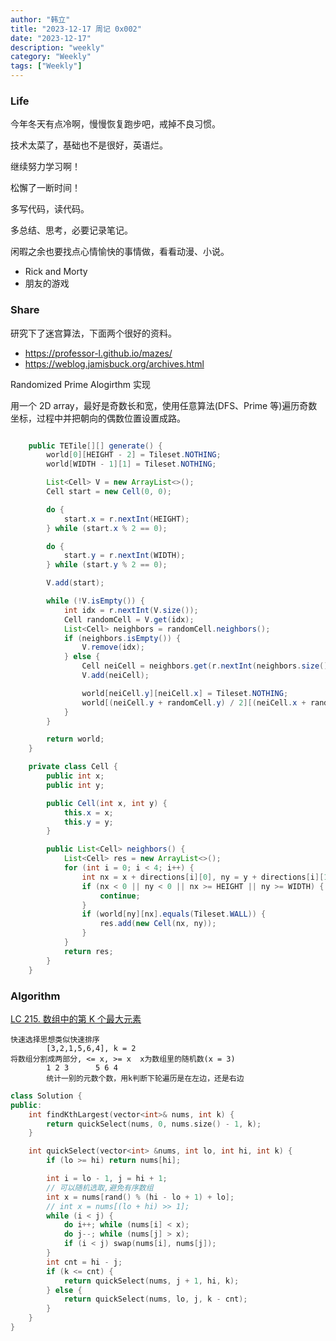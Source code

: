 ```yaml
---
author: "韩立"
title: "2023-12-17 周记 0x002"
date: "2023-12-17"
description: "weekly"
category: "Weekly"
tags: ["Weekly"]
---
```


### Life

今年冬天有点冷啊，慢慢恢复跑步吧，戒掉不良习惯。

技术太菜了，基础也不是很好，英语烂。

继续努力学习啊！

松懈了一断时间！

多写代码，读代码。

多总结、思考，必要记录笔记。

闲暇之余也要找点心情愉快的事情做，看看动漫、小说。

- Rick and Morty
- 朋友的游戏

### Share

研究下了迷宫算法，下面两个很好的资料。

- https://professor-l.github.io/mazes/
- https://weblog.jamisbuck.org/archives.html

Randomized Prime Alogirthm 实现

用一个 2D array，最好是奇数长和宽，使用任意算法(DFS、Prime 等)遍历奇数坐标，过程中并把朝向的偶数位置设置成路。

```java

    public TETile[][] generate() {
        world[0][HEIGHT - 2] = Tileset.NOTHING;
        world[WIDTH - 1][1] = Tileset.NOTHING;

        List<Cell> V = new ArrayList<>();
        Cell start = new Cell(0, 0);

        do {
            start.x = r.nextInt(HEIGHT);
        } while (start.x % 2 == 0);

        do {
            start.y = r.nextInt(WIDTH);
        } while (start.y % 2 == 0);

        V.add(start);

        while (!V.isEmpty()) {
            int idx = r.nextInt(V.size());
            Cell randomCell = V.get(idx);
            List<Cell> neighbors = randomCell.neighbors();
            if (neighbors.isEmpty()) {
                V.remove(idx);
            } else {
                Cell neiCell = neighbors.get(r.nextInt(neighbors.size()));
                V.add(neiCell);

                world[neiCell.y][neiCell.x] = Tileset.NOTHING;
                world[(neiCell.y + randomCell.y) / 2][(neiCell.x + randomCell.x) / 2] = Tileset.NOTHING;
            }
        }

        return world;
    }

    private class Cell {
        public int x;
        public int y;

        public Cell(int x, int y) {
            this.x = x;
            this.y = y;
        }

        public List<Cell> neighbors() {
            List<Cell> res = new ArrayList<>();
            for (int i = 0; i < 4; i++) {
                int nx = x + directions[i][0], ny = y + directions[i][1];
                if (nx < 0 || ny < 0 || nx >= HEIGHT || ny >= WIDTH) {
                    continue;
                }
                if (world[ny][nx].equals(Tileset.WALL)) {
                    res.add(new Cell(nx, ny));
                }
            }
            return res;
        }
    }
```

### Algorithm

[LC 215. 数组中的第 K 个最大元素](https://leetcode.cn/problems/kth-largest-element-in-an-array/)

```
快速选择思想类似快速排序
        [3,2,1,5,6,4], k = 2
将数组分割成两部分, <= x, >= x  x为数组里的随机数(x = 3)
        1 2 3      5 6 4
        统计一别的元数个数，用k判断下轮遍历是在左边，还是右边
```

```c++
class Solution {
public:
    int findKthLargest(vector<int>& nums, int k) {
        return quickSelect(nums, 0, nums.size() - 1, k);
    }

    int quickSelect(vector<int> &nums, int lo, int hi, int k) {
        if (lo >= hi) return nums[hi];

        int i = lo - 1, j = hi + 1;
        // 可以随机选取,避免有序数组
        int x = nums[rand() % (hi - lo + 1) + lo];
        // int x = nums[(lo + hi) >> 1];
        while (i < j) {
            do i++; while (nums[i] < x);
            do j--; while (nums[j] > x);
            if (i < j) swap(nums[i], nums[j]);
        }
        int cnt = hi - j;
        if (k <= cnt) {
            return quickSelect(nums, j + 1, hi, k);
        } else {
            return quickSelect(nums, lo, j, k - cnt);
        }
    }
}
```
